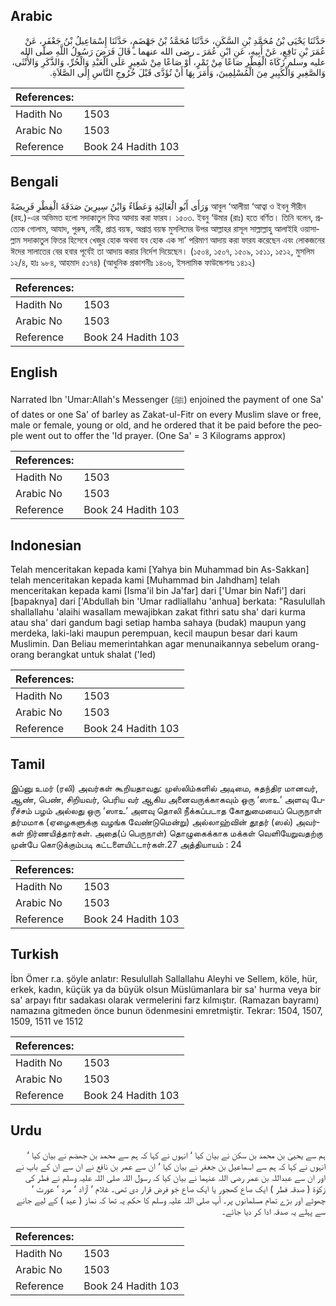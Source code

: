 ## Arabic


<div dir="rtl" lang="ar" style={{fontSize:'larger',backgroundColor:'#f8f9fa',padding:20}}>
حَدَّثَنَا يَحْيَى بْنُ مُحَمَّدِ بْنِ السَّكَنِ، حَدَّثَنَا مُحَمَّدُ بْنُ جَهْضَمٍ، حَدَّثَنَا إِسْمَاعِيلُ بْنُ جَعْفَرٍ، عَنْ عُمَرَ بْنِ نَافِعٍ، عَنْ أَبِيهِ، عَنِ ابْنِ عُمَرَ ـ رضى الله عنهما ـ قَالَ فَرَضَ رَسُولُ اللَّهِ صلى الله عليه وسلم زَكَاةَ الْفِطْرِ صَاعًا مِنْ تَمْرٍ، أَوْ صَاعًا مِنْ شَعِيرٍ عَلَى الْعَبْدِ وَالْحُرِّ، وَالذَّكَرِ وَالأُنْثَى، وَالصَّغِيرِ وَالْكَبِيرِ مِنَ الْمُسْلِمِينَ، وَأَمَرَ بِهَا أَنْ تُؤَدَّى قَبْلَ خُرُوجِ النَّاسِ إِلَى الصَّلاَةِ‏.‏
</div>
<div style={{backgroundColor:'#f8f9fa',padding:20, marginBottom: 10}}><table> <thead> <tr> <th>References:</th> <th></th> </tr> </thead> <tbody><tr><td>Hadith No</td><td>1503</td></tr><tr><td>Arabic No</td><td>1503</td></tr><tr><td>Reference</td><td>Book 24 Hadith 103</td></tr></tbody></table></div>

## Bengali


<div dir="ltr" lang="bn" style={{fontSize:'larger',backgroundColor:'#f8f9fa',padding:20}}>
وَرَأَى أَبُو الْعَالِيَةِ وَعَطَاءٌ وَابْنُ سِيرِينَ صَدَقَةَ الْفِطْرِ فَرِيضَةً আবুল ‘আলীয়া ‘আত্বা ও ইবনু সীরীন (রহ.)-এর অভিমত হলো সদাকাতুল ফিত্র আদায় করা ফারয। ১৫০৩. ইবনু ‘উমার (রাঃ) হতে বর্ণিত। তিনি বলেন, প্রত্যেক গোলাম, আযাদ, পুরুষ, নারী, প্রাপ্ত বয়স্ক, অপ্রাপ্ত বয়স্ক মুসলিমের উপর আল্লাহর রাসূল সাল্লাল্লাহু আলাইহি ওয়াসাল্লাম সদাকাতুল ফিতর হিসেবে খেজুর হোক অথবা যব হোক এক সা’ পরিমাণ আদায় করা ফারয করেছেন এবং লোকজনের ঈদের সালাতের বের হবার পূর্বেই তা আদায় করার নির্দেশ দিয়েছেন। (১৫০৪, ১৫০৭, ১৫০৯, ১৫১১, ১৫১২, মুসলিম ১২/৪, হাঃ ৯৮৪, আহমাদ ৫১৭৪) (আধুনিক প্রকাশনীঃ ১৪০৬, ইসলামিক ফাউন্ডেশনঃ ১৪১২)
</div>
<div style={{backgroundColor:'#f8f9fa',padding:20, marginBottom: 10}}><table> <thead> <tr> <th>References:</th> <th></th> </tr> </thead> <tbody><tr><td>Hadith No</td><td>1503</td></tr><tr><td>Arabic No</td><td>1503</td></tr><tr><td>Reference</td><td>Book 24 Hadith 103</td></tr></tbody></table></div>

## English


<div dir="ltr" lang="en" style={{fontSize:'larger',backgroundColor:'#f8f9fa',padding:20}}>
Narrated Ibn 'Umar:Allah's Messenger (ﷺ) enjoined the payment of one Sa' of dates or one Sa' of barley as Zakat-ul-Fitr on every Muslim slave or free, male or female, young or old, and he ordered that it be paid before the people went out to offer the 'Id prayer. (One Sa' = 3 Kilograms approx)
</div>
<div style={{backgroundColor:'#f8f9fa',padding:20, marginBottom: 10}}><table> <thead> <tr> <th>References:</th> <th></th> </tr> </thead> <tbody><tr><td>Hadith No</td><td>1503</td></tr><tr><td>Arabic No</td><td>1503</td></tr><tr><td>Reference</td><td>Book 24 Hadith 103</td></tr></tbody></table></div>

## Indonesian


<div dir="ltr" lang="id" style={{fontSize:'larger',backgroundColor:'#f8f9fa',padding:20}}>
Telah menceritakan kepada kami [Yahya bin Muhammad bin As-Sakkan] telah menceritakan kepada kami [Muhammad bin Jahdham] telah menceritakan kepada kami [Isma'il bin Ja'far] dari ['Umar bin Nafi'] dari [bapaknya] dari ['Abdullah bin 'Umar radliallahu 'anhua] berkata: "Rasulullah shallallahu 'alaihi wasallam mewajibkan zakat fithri satu sha' dari kurma atau sha' dari gandum bagi setiap hamba sahaya (budak) maupun yang merdeka, laki-laki maupun perempuan, kecil maupun besar dari kaum Muslimin. Dan Beliau memerintahkan agar menunaikannya sebelum orang-orang berangkat untuk shalat ('Ied)
</div>
<div style={{backgroundColor:'#f8f9fa',padding:20, marginBottom: 10}}><table> <thead> <tr> <th>References:</th> <th></th> </tr> </thead> <tbody><tr><td>Hadith No</td><td>1503</td></tr><tr><td>Arabic No</td><td>1503</td></tr><tr><td>Reference</td><td>Book 24 Hadith 103</td></tr></tbody></table></div>

## Tamil


<div dir="ltr" lang="ta" style={{fontSize:'larger',backgroundColor:'#f8f9fa',padding:20}}>
இப்னு உமர் (ரலி) அவர்கள் கூறியதாவது: முஸ்லிம்களில் அடிமை, சுதந்திர மானவர், ஆண், பெண், சிறியவர், பெரிய வர் ஆகிய அனைவருக்காகவும் ஒரு ‘ஸாஉ’ அளவு பேரீச்சம் பழம் அல்லது ஒரு ‘ஸாஉ’ அளவு தொலி நீக்கப்படாத கோதுமையைப் பெருநாள் தர்மமாக (ஏழைகளுக்கு வழங்க வேண்டுமென்று) அல்லாஹ்வின் தூதர் (ஸல்) அவர்கள் நிர்ணயித்தார்கள். அதை(ப் பெருநாள்) தொழுகைக்காக மக்கள் வெளியேறுவதற்கு முன்பே கொடுக்கும்படி கட்டளையிட்டார்கள்.27 அத்தியாயம் : 24
</div>
<div style={{backgroundColor:'#f8f9fa',padding:20, marginBottom: 10}}><table> <thead> <tr> <th>References:</th> <th></th> </tr> </thead> <tbody><tr><td>Hadith No</td><td>1503</td></tr><tr><td>Arabic No</td><td>1503</td></tr><tr><td>Reference</td><td>Book 24 Hadith 103</td></tr></tbody></table></div>

## Turkish


<div dir="ltr" lang="tr" style={{fontSize:'larger',backgroundColor:'#f8f9fa',padding:20}}>
İbn Ömer r.a. şöyle anlatır: Resulullah Sallallahu Aleyhi ve Sellem, köle, hür, erkek, kadın, küçük ya da büyük olsun Müslümanlara bir sa' hurma veya bir sa' arpayı fıtır sadakası olarak vermelerini farz kılmıştır. (Ramazan bayramı) namazına gitmeden önce bunun ödenmesini emretmiştir. Tekrar: 1504, 1507, 1509, 1511 ve 1512
</div>
<div style={{backgroundColor:'#f8f9fa',padding:20, marginBottom: 10}}><table> <thead> <tr> <th>References:</th> <th></th> </tr> </thead> <tbody><tr><td>Hadith No</td><td>1503</td></tr><tr><td>Arabic No</td><td>1503</td></tr><tr><td>Reference</td><td>Book 24 Hadith 103</td></tr></tbody></table></div>

## Urdu


<div dir="rtl" lang="ur" style={{fontSize:'larger',backgroundColor:'#f8f9fa',padding:20}}>
ہم سے یحییٰ بن محمد بن سکن نے بیان کیا ‘ انہوں نے کہا کہ ہم سے محمد بن جھضم نے بیان کیا ‘ انہوں نے کہا کہ ہم سے اسماعیل بن جعفر نے بیان کیا ‘ ان سے عمر بن نافع نے ان سے ان کے باپ نے اور ان سے عبداللہ بن عمر رضی اللہ عنہما نے بیان کیا کہ رسول اللہ صلی اللہ علیہ وسلم نے فطر کی زکوٰۃ ( صدقہ فطر ) ایک صاع کھجور یا ایک صاع جَو فرض قرار دی تھی۔ غلام ‘ آزاد ‘ مرد ‘ عورت ‘ چھوٹے اور بڑے تمام مسلمانوں پر۔ آپ صلی اللہ علیہ وسلم کا حکم یہ تھا کہ نماز ( عید ) کے لیے جانے سے پہلے یہ صدقہ ادا کر دیا جائے۔
</div>
<div style={{backgroundColor:'#f8f9fa',padding:20, marginBottom: 10}}><table> <thead> <tr> <th>References:</th> <th></th> </tr> </thead> <tbody><tr><td>Hadith No</td><td>1503</td></tr><tr><td>Arabic No</td><td>1503</td></tr><tr><td>Reference</td><td>Book 24 Hadith 103</td></tr></tbody></table></div>